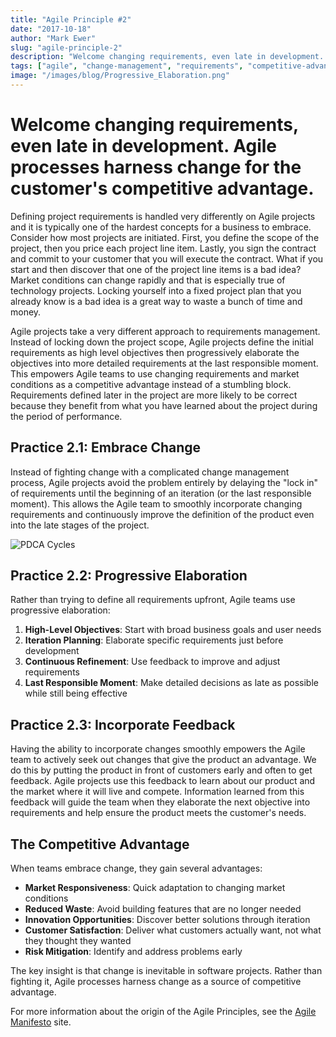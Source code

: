 ```yaml
---
title: "Agile Principle #2"
date: "2017-10-18"
author: "Mark Ewer"
slug: "agile-principle-2"
description: "Welcome changing requirements, even late in development. Agile processes harness change for the customer's competitive advantage."
tags: ["agile", "change-management", "requirements", "competitive-advantage", "feedback"]
image: "/images/blog/Progressive_Elaboration.png"
---
```


# Welcome changing requirements, even late in development. Agile processes harness change for the customer's competitive advantage.

Defining project requirements is handled very differently on Agile projects and it is typically one of the hardest concepts for a business to embrace. Consider how most projects are initiated. First, you define the scope of the project, then you price each project line item. Lastly, you sign the contract and commit to your customer that you will execute the contract. What if you start and then discover that one of the project line items is a bad idea? Market conditions can change rapidly and that is especially true of technology projects. Locking yourself into a fixed project plan that you already know is a bad idea is a great way to waste a bunch of time and money.

Agile projects take a very different approach to requirements management. Instead of locking down the project scope, Agile projects define the initial requirements as high level objectives then progressively elaborate the objectives into more detailed requirements at the last responsible moment. This empowers Agile teams to use changing requirements and market conditions as a competitive advantage instead of a stumbling block. Requirements defined later in the project are more likely to be correct because they benefit from what you have learned about the project during the period of performance.


## Practice 2.1: Embrace Change

Instead of fighting change with a complicated change management process, Agile projects avoid the problem entirely by delaying the "lock in" of requirements until the beginning of an iteration (or the last responsible moment). This allows the Agile team to smoothly incorporate changing requirements and continuously improve the definition of the product even into the late stages of the project.

![PDCA Cycles](/images/blog/PDCA-Two-Cycles.png)

## Practice 2.2: Progressive Elaboration

Rather than trying to define all requirements upfront, Agile teams use progressive elaboration:

1. **High-Level Objectives**: Start with broad business goals and user needs
2. **Iteration Planning**: Elaborate specific requirements just before development
3. **Continuous Refinement**: Use feedback to improve and adjust requirements
4. **Last Responsible Moment**: Make detailed decisions as late as possible while still being effective

## Practice 2.3: Incorporate Feedback

Having the ability to incorporate changes smoothly empowers the Agile team to actively seek out changes that give the product an advantage. We do this by putting the product in front of customers early and often to get feedback. Agile projects use this feedback to learn about our product and the market where it will live and compete. Information learned from this feedback will guide the team when they elaborate the next objective into requirements and help ensure the product meets the customer's needs.

## The Competitive Advantage

When teams embrace change, they gain several advantages:

- **Market Responsiveness**: Quick adaptation to changing market conditions
- **Reduced Waste**: Avoid building features that are no longer needed
- **Innovation Opportunities**: Discover better solutions through iteration
- **Customer Satisfaction**: Deliver what customers actually want, not what they thought they wanted
- **Risk Mitigation**: Identify and address problems early

The key insight is that change is inevitable in software projects. Rather than fighting it, Agile processes harness change as a source of competitive advantage.

For more information about the origin of the Agile Principles, see the [Agile Manifesto](http://www.agilemanifesto.org/principles.html) site.

